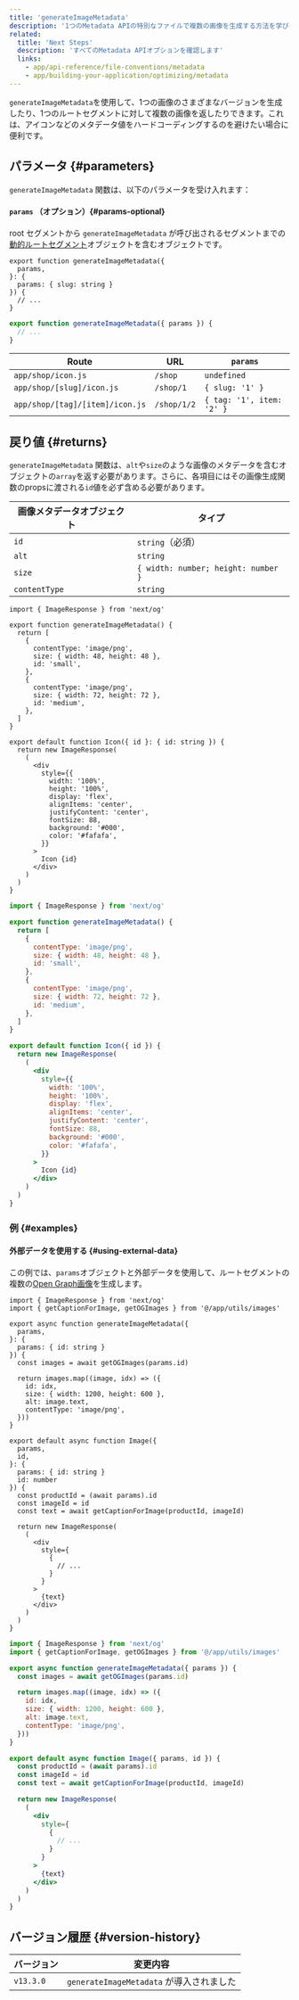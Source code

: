 ```yaml
---
title: 'generateImageMetadata'
description: '1つのMetadata APIの特別なファイルで複数の画像を生成する方法を学びます'
related:
  title: 'Next Steps'
  description: 'すべてのMetadata APIオプションを確認します'
  links:
    - app/api-reference/file-conventions/metadata
    - app/building-your-application/optimizing/metadata
---
```


`generateImageMetadata`を使用して、1つの画像のさまざまなバージョンを生成したり、1つのルートセグメントに対して複数の画像を返したりできます。これは、アイコンなどのメタデータ値をハードコーディングするのを避けたい場合に便利です。

## パラメータ {#parameters}

`generateImageMetadata` 関数は、以下のパラメータを受け入れます：

#### `params` （オプション）{#params-optional}

root セグメントから `generateImageMetadata` が呼び出されるセグメントまでの[動的ルートセグメント](/docs/app/building-your-application/routing/dynamic-routes)オブジェクトを含むオブジェクトです。

<Tabs>
<TabItem value="tsx" label="TypeScript">

```tsx title="icon.tsx" switcher
export function generateImageMetadata({
  params,
}: {
  params: { slug: string }
}) {
  // ...
}
```
</TabItem>
<TabItem value="jsx" label="JavaScript">

```jsx title="icon.js" switcher
export function generateImageMetadata({ params }) {
  // ...
}
```
</TabItem>
</Tabs>


| Route                           | URL         | `params`                  |
| ------------------------------- | ----------- | ------------------------- |
| `app/shop/icon.js`              | `/shop`     | `undefined`               |
| `app/shop/[slug]/icon.js`       | `/shop/1`   | `{ slug: '1' }`           |
| `app/shop/[tag]/[item]/icon.js` | `/shop/1/2` | `{ tag: '1', item: '2' }` |

## 戻り値 {#returns}

`generateImageMetadata` 関数は、`alt`や`size`のような画像のメタデータを含むオブジェクトの`array`を返す必要があります。さらに、各項目にはその画像生成関数のpropsに渡される`id`値を必ず含める必要があります。

| 画像メタデータオブジェクト   | タイプ                                |
| ---------------------------- | ----------------------------------- |
| `id`                         | `string`（必須）                      |
| `alt`                        | `string`                            |
| `size`                       | `{ width: number; height: number }` |
| `contentType`                | `string`                            |

<Tabs>
<TabItem value="tsx" label="TypeScript">

```tsx title="icon.tsx" switcher
import { ImageResponse } from 'next/og'

export function generateImageMetadata() {
  return [
    {
      contentType: 'image/png',
      size: { width: 48, height: 48 },
      id: 'small',
    },
    {
      contentType: 'image/png',
      size: { width: 72, height: 72 },
      id: 'medium',
    },
  ]
}

export default function Icon({ id }: { id: string }) {
  return new ImageResponse(
    (
      <div
        style={{
          width: '100%',
          height: '100%',
          display: 'flex',
          alignItems: 'center',
          justifyContent: 'center',
          fontSize: 88,
          background: '#000',
          color: '#fafafa',
        }}
      >
        Icon {id}
      </div>
    )
  )
}
```
</TabItem>
<TabItem value="jsx" label="JavaScript">

```jsx title="icon.js" switcher
import { ImageResponse } from 'next/og'

export function generateImageMetadata() {
  return [
    {
      contentType: 'image/png',
      size: { width: 48, height: 48 },
      id: 'small',
    },
    {
      contentType: 'image/png',
      size: { width: 72, height: 72 },
      id: 'medium',
    },
  ]
}

export default function Icon({ id }) {
  return new ImageResponse(
    (
      <div
        style={{
          width: '100%',
          height: '100%',
          display: 'flex',
          alignItems: 'center',
          justifyContent: 'center',
          fontSize: 88,
          background: '#000',
          color: '#fafafa',
        }}
      >
        Icon {id}
      </div>
    )
  )
}
```
</TabItem>
</Tabs>


### 例 {#examples}

#### 外部データを使用する {#using-external-data}

この例では、`params`オブジェクトと外部データを使用して、ルートセグメントの複数の[Open Graph画像](/docs/app/api-reference/file-conventions/metadata/opengraph-image)を生成します。

<Tabs>
<TabItem value="tsx" label="TypeScript">

```tsx title="app/products/[id]/opengraph-image.tsx" switcher
import { ImageResponse } from 'next/og'
import { getCaptionForImage, getOGImages } from '@/app/utils/images'

export async function generateImageMetadata({
  params,
}: {
  params: { id: string }
}) {
  const images = await getOGImages(params.id)

  return images.map((image, idx) => ({
    id: idx,
    size: { width: 1200, height: 600 },
    alt: image.text,
    contentType: 'image/png',
  }))
}

export default async function Image({
  params,
  id,
}: {
  params: { id: string }
  id: number
}) {
  const productId = (await params).id
  const imageId = id
  const text = await getCaptionForImage(productId, imageId)

  return new ImageResponse(
    (
      <div
        style={
          {
            // ...
          }
        }
      >
        {text}
      </div>
    )
  )
}
```
</TabItem>
<TabItem value="jsx" label="JavaScript">

```jsx title="app/products/[id]/opengraph-image.js" switcher
import { ImageResponse } from 'next/og'
import { getCaptionForImage, getOGImages } from '@/app/utils/images'

export async function generateImageMetadata({ params }) {
  const images = await getOGImages(params.id)

  return images.map((image, idx) => ({
    id: idx,
    size: { width: 1200, height: 600 },
    alt: image.text,
    contentType: 'image/png',
  }))
}

export default async function Image({ params, id }) {
  const productId = (await params).id
  const imageId = id
  const text = await getCaptionForImage(productId, imageId)

  return new ImageResponse(
    (
      <div
        style={
          {
            // ...
          }
        }
      >
        {text}
      </div>
    )
  )
}
```
</TabItem>
</Tabs>


## バージョン履歴 {#version-history}

| バージョン    | 変更内容                          |
| ------------- | -------------------------------- |
| `v13.3.0`     | `generateImageMetadata` が導入されました |
